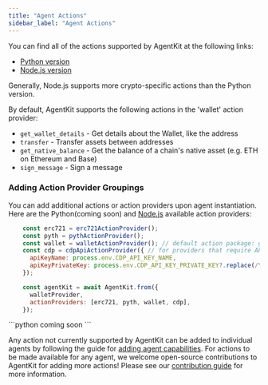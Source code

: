 ```yaml
---
title: "Agent Actions"
sidebar_label: "Agent Actions"
---
```



You can find all of the actions supported by AgentKit at the following links:
- [Python version](https://github.com/coinbase/agentkit/tree/master/cdp-agentkit-core/python/cdp_agentkit_core/actions)
- [Node.js version](https://github.com/coinbase/agentkit/tree/master/cdp-agentkit-core/typescript/cdp_agentkit_core/actions)

Generally, Node.js supports more crypto-specific actions than the Python version.

By default, AgentKit supports the following actions in the 'wallet' action provider:
- `get_wallet_details` - Get details about the Wallet, like the address
- `transfer` - Transfer assets between addresses
- `get_native_balance` - Get the balance of a chain's native asset (e.g. ETH on Ethereum and Base)
- `sign_message` - Sign a message

### Adding Action Provider Groupings
You can add additional actions or action providers upon agent instantiation. Here are the Python(coming soon) and [Node.js](https://github.com/coinbase/agentkit/tree/master/cdp-agentkit-core/typescript/src/action-providers) available action providers:
<Tabs>
<TabItem value="Node.js">
```javascript
    const erc721 = erc721ActionProvider();
    const pyth = pythActionProvider();
    const wallet = walletActionProvider(); // default action package: get native balance, transfer, sign message, get wallet details
    const cdp = cdpApiActionProvider({ // for providers that require API keys include them in their instantiation
      apiKeyName: process.env.CDP_API_KEY_NAME,
      apiKeyPrivateKey: process.env.CDP_API_KEY_PRIVATE_KEY?.replace(/\\n/g, "\n"),
    });

    const agentKit = await AgentKit.from({
      walletProvider,
      actionProviders: [erc721, pyth, wallet, cdp],
    });
```
</TabItem>
<TabItem value="Python">
```python
coming soon
```
</TabItem>
</Tabs>


Any action not currently supported by AgentKit can be added to individual agents by following the guide for [adding agent capabilities](/agentkit/docs/add-agent-capabilities).
For actions to be made available for any agent, we welcome open-source contributions to AgentKit for adding more actions! Please see our [contribution guide](https://github.com/coinbase/agentkit/blob/master/.github/CONTRIBUTING.md) for more information.

